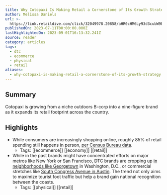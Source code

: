 ```yaml
---
title: Why Cotopaxi Is Making Retail a Cornerstone of Its Growth Strategy
author: Melissa Daniels
url: >-
  https://link.retaildive.com/click/32049978.20858/aHR0cHM6Ly93d3cubW9kZXJucmV0YWlsLmNvL29wZXJhdGlvbnMvd2h5LWNvdG9wYXhpLWlzLW1ha2luZy1yZXRhaWwtYS1jb3JuZXJzdG9uZS1vZi1pdHMtZ3Jvd3RoLXN0cmF0ZWd5Lw/637e582e0821e0a3d7090092B90a53e66
publishedOn: 2023-07-11T00:00:00.000Z
lastHighlightedOn: 2023-09-01T16:13:32.241Z
source: reader
category: articles
tags:
  - dtc
  - ecommerce
  - physical
  - retail
aliases:
  - why-cotopaxi-is-making-retail-a-cornerstone-of-its-growth-strategy
---
```

## Summary

Cotopaxi is growing from a niche outdoors B-corp into a nine-figure brand as it expands its retail footprint across the country.

## Highlights
- While consumers are increasingly shopping online, roughly 85% of retail spending still happens in person, [per Census Bureau data](https://www.census.gov/retail/mrts/www/data/pdf/ec_current.pdf).
    - Tags: [[ecommerce]] [[economy]] [[retail]] 
- While in the past brands might have concentrated efforts on major metros like New York or San Francisco, DTC brands are cropping up [in neighborhoods like Georgetown](https://www.modernretail.co/marketing/a-crowd-draws-a-crowd-why-dtc-brands-are-seeking-a-spot-d-c-s-georgetown-neighborhood-in-d-c/) in Washington, D.C., or commercial stretches like [South Congress Avenue in Austin](https://www.modernretail.co/retailers/dtc-briefing-the-most-sought-after-retail-neighborhoods-for-startups/). The trend not only aims to maximize tourist foot traffic but help a brand gain national recognition between the coasts.
    - Tags: [[physical]] [[retail]]
